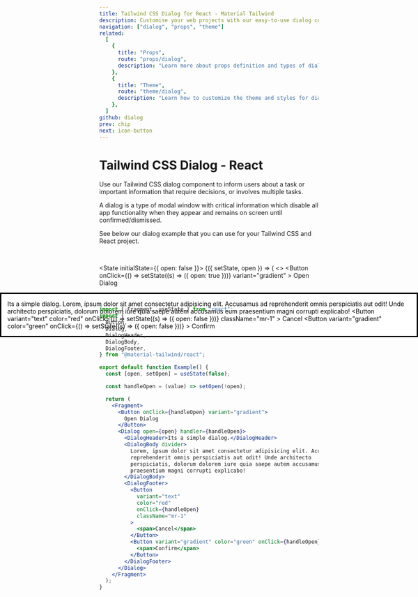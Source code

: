 ```yaml
---
title: Tailwind CSS Dialog for React - Material Tailwind
description: Customise your web projects with our easy-to-use dialog component for Tailwind CSS and React using Material Design guidelines.
navigation: ["dialog", "props", "theme"]
related:
  [
    {
      title: "Props",
      route: "props/dialog",
      description: "Learn more about props definition and types of dialog components.",
    },
    {
      title: "Theme",
      route: "theme/dialog",
      description: "Learn how to customize the theme and styles for dialog components.",
    },
  ]
github: dialog
prev: chip
next: icon-button
---
```


# Tailwind CSS Dialog - React

Use our Tailwind CSS dialog component to inform users about a task or important information that require decisions, or involves multiple tasks.

A dialog is a type of modal window with critical information which disable all app functionality when they appear and remains on screen until confirmed/dismissed.

See below our dialog example that you can use for your Tailwind CSS and React project.

<br />

<State initialState={{ open: false }}>
  <ComponentDemo id="dialog">
    <Observe>
      {({ setState, open }) => (
        <>
          <Button
            onClick={() => setState((s) => ({ open: true }))}
            variant="gradient"
          >
            Open Dialog
          </Button>
          <Dialog open={open}>
            <DialogHeader>Its a simple dialog.</DialogHeader>
            <DialogBody divider>
              Lorem, ipsum dolor sit amet consectetur adipisicing elit.
              Accusamus ad reprehenderit omnis perspiciatis aut odit! Unde
              architecto perspiciatis, dolorum dolorem iure quia saepe autem
              accusamus eum praesentium magni corrupti explicabo!
            </DialogBody>
            <DialogFooter>
              <Button
                variant="text"
                color="red"
                onClick={() => setState((s) => ({ open: false }))}
                className="mr-1"
              >
                Cancel
              </Button>
              <Button
                variant="gradient"
                color="green"
                onClick={() => setState((s) => ({ open: false }))}
              >
                Confirm
              </Button>
            </DialogFooter>
          </Dialog>
        </>
      )}
    </Observe>
  </ComponentDemo>
</State>

```jsx
import { Fragment, useState } from "react";
import {
  Button,
  Dialog,
  DialogHeader,
  DialogBody,
  DialogFooter,
} from "@material-tailwind/react";

export default function Example() {
  const [open, setOpen] = useState(false);

  const handleOpen = (value) => setOpen(!open);

  return (
    <Fragment>
      <Button onClick={handleOpen} variant="gradient">
        Open Dialog
      </Button>
      <Dialog open={open} handler={handleOpen}>
        <DialogHeader>Its a simple dialog.</DialogHeader>
        <DialogBody divider>
          Lorem, ipsum dolor sit amet consectetur adipisicing elit. Accusamus ad
          reprehenderit omnis perspiciatis aut odit! Unde architecto
          perspiciatis, dolorum dolorem iure quia saepe autem accusamus eum
          praesentium magni corrupti explicabo!
        </DialogBody>
        <DialogFooter>
          <Button
            variant="text"
            color="red"
            onClick={handleOpen}
            className="mr-1"
          >
            <span>Cancel</span>
          </Button>
          <Button variant="gradient" color="green" onClick={handleOpen}>
            <span>Confirm</span>
          </Button>
        </DialogFooter>
      </Dialog>
    </Fragment>
  );
}
```

<span id="props" className="scroll-mt-48" />
<span id="theme" className="scroll-mt-48" />
